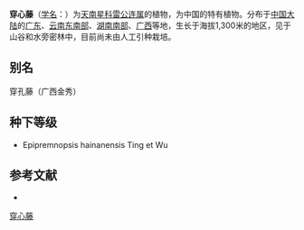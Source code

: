 {{Speciesbox
| name = 穿心藤
| status = 
| status_system = 
| image =
| genus = Amydrium
| species = hainanense
| authority = (Ting et Wu ex H. Li et al.) H. Li
}}

'''穿心藤'''（[[学名|学名]]：{{lang|la|''Amydrium hainanense''}}）为[[天南星科|天南星科]][[雷公连属|雷公连属]]的植物，为中国的特有植物。分布于[[中国大陆|中国大陆]]的[[广东|广东]]、[[云南东南部|云南东南部]]、[[湖南南部|湖南南部]]、[[广西|广西]]等地，生长于海拔1,300米的地区，见于山谷和水旁密林中，目前尚未由人工引种栽培。

== 别名 ==
穿孔藤（广西金秀）

== 种下等级 ==
* Epipremnopsis hainanensis Ting et Wu

== 参考文献 ==
<div class="references-small">
* {{cite web| url =http://www.bioinfo.cn/db05/KmzwSpecies.php?action=view&id=247| title =穿心藤| work =《中国高等植物数据库全库》| publisher =中国科学院微生物研究所| author =昆明植物研究所| accessdate =2009-02-21| deadurl =yes| archiveurl =https://web.archive.org/web/20160305042251/http://www.bioinfo.cn/db05/KmzwSpecies.php?action=view&id=247| archivedate =2016-03-05}}
</div>
{{Taxonbar|from=Q15224924}}

{{DEFAULTSORT:Amydrium hainanense}}
[[Category:雷公连属|穿心藤]]


{{Araceae-stub}}